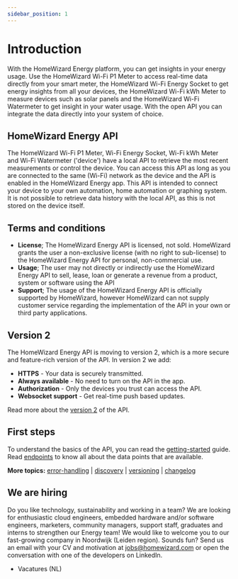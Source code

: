 ```yaml
---
sidebar_position: 1
---
```



# Introduction

With the HomeWizard Energy platform, you can get insights in your energy usage. Use the HomeWizard <Link to="https://www.homewizard.nl/p1-meter">Wi-Fi P1 Meter</Link> to access real-time data directly from your smart meter, the HomeWizard <Link to="https://www.homewizard.nl/energy-socket">Wi-Fi Energy Socket</Link> to get energy insights from all your devices, the HomeWizard <Link to="https://www.homewizard.nl/kwh-meter">Wi-Fi kWh Meter</Link> to measure devices such as solar panels and the HomeWizard <Link to="https://www.homewizard.com/nl/watermeter">Wi-Fi Watermeter</Link> to get insight in your water usage. With the open API you can integrate the data directly into your system of choice.

## HomeWizard Energy API

The HomeWizard Wi-Fi P1 Meter, Wi-Fi Energy Socket, Wi-Fi kWh Meter and Wi-Fi Watermeter ('device') have a local API to retrieve the most recent measurements or control the device. You can access this API as long as you are connected to the same (Wi-Fi) network as the device and the API is enabled in the HomeWizard Energy app. This API is intended to connect your device to your own automation, home automation or graphing system. It is not possible to retrieve data history with the local API, as this is not stored on the device itself.

## Terms and conditions

-   **License**;
    The HomeWizard Energy API is licensed, not sold. HomeWizard grants the user a non-exclusive license (with no right to sub-license) to the HomeWizard Energy API for personal, non-commercial use.
-   **Usage**;
    The user may not directly or indirectly use the HomeWizard Energy API to sell, lease, loan or generate a revenue from a product, system or software using the API
-   **Support**;
    The usage of the HomeWizard Energy API is officially supported by HomeWizard, however HomeWizard can not supply customer service regarding the implementation of the API in your own or third party applications.

## Version 2

The HomeWizard Energy API is moving to version 2, which is a more secure and feature-rich version of the API. In version 2 we add:

-   **HTTPS** - Your data is securely transmitted.
-   **Always available** - No need to turn on the API in the app.
-   **Authorization** - Only the devices you trust can access the API.
-   **Websocket support** - Get real-time push based updates.

Read more about the [version 2](/docs/v2) of the API.

## First steps

To understand the basics of the API, you can read the [getting-started](/docs/getting-started) guide. Read [endpoints](/docs/category/endpoints/) to know all about the data points that are available.

**More topics:** [error-handling](/docs/error-handling) | [discovery](/docs/discovery) | [versioning](/docs/versioning) | [changelog](/docs/changelog)

## We are hiring

Do you like technology, sustainability and working in a team? We are looking for enthusiastic cloud engineers, embedded hardware and/or software engineers, marketers, community managers, support staff, graduates and interns to strengthen our Energy team! We would like to welcome you to our fast-growing company in Noordwijk (Leiden region). Sounds fun? Send us an email with your CV and motivation at jobs@homewizard.com or open the conversation with one of the developers on <Link to="https://www.linkedin.com/company/homewizard/people">LinkedIn</Link>.

-   <Link to='https://www.homewizard.com/nl/vacatures/'>Vacatures (NL)</Link>
